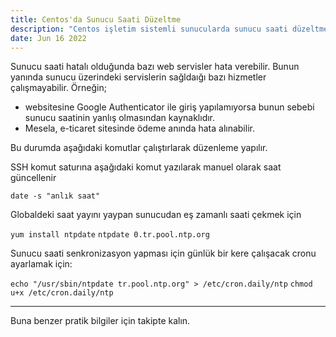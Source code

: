 ```yaml
---
title: Centos'da Sunucu Saati Düzeltme
description: "Centos işletim sistemli sunucularda sunucu saati düzeltmek için SSH üzerinden bir takım komutlar çalıştırabilirsiniz."
date: Jun 16 2022
---
```


Sunucu saati hatalı olduğunda bazı web servisler hata verebilir. Bunun yanında sunucu üzerindeki servislerin sağldaığı bazı hizmetler çalışmayabilir. Örneğin; 

- websitesine Google Authenticator ile giriş yapılamıyorsa bunun sebebi sunucu saatinin yanlış olmasından kaynaklıdır.
- Mesela, e-ticaret sitesinde ödeme anında hata alınabilir.

Bu durumda aşağıdaki komutlar çalıştırlarak düzenleme yapılır.

SSH komut saturına aşağıdaki komut yazılarak manuel olarak saat güncellenir

`date -s "anlık saat"`

Globaldeki saat yayını yaypan sunucudan eş zamanlı saati çekmek için

`yum install ntpdate`
`ntpdate 0.tr.pool.ntp.org`

Sunucu saati senkronizasyon yapması için günlük bir kere çalışacak cronu ayarlamak için:

`echo "/usr/sbin/ntpdate tr.pool.ntp.org" > /etc/cron.daily/ntp`
`chmod u+x /etc/cron.daily/ntp`

* * * 
Buna benzer pratik bilgiler için takipte kalın.

